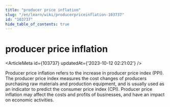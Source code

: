```yaml
---
title: "producer price inflation"
slug: "/en/learn/wiki/producerpriceinflation-103737"
id: "103737"
hide_table_of_contents: true
---
```



<Breadcrumbs current="producer price inflation" />

# producer price inflation

<ArticleMeta id={103737} updatedAt={'2023-10-12 02:21:02'} />
<div className='border-solid border-b border-t-0 my-4 border-[var(--ifm-color-gray-300)]' />

Producer price inflation refers to the increase in producer price index (PPI). The producer price index measures the cost changes of producers purchasing raw materials and production equipment, and is usually used as an indicator to predict the consumer price index (CPI). Producer price inflation may affect the costs and profits of businesses, and have an impact on economic activities.
